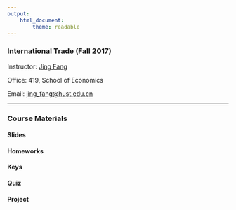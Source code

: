 ```yaml
---
output: 
    html_document:
        theme: readable
---
```


### International Trade (Fall 2017)

Instructor: [Jing Fang](http://bayeswhu.github.io)

Office: 419, School of Economics

Email: [jing_fang@hust.edu.cn](jing_fang@hust.edu.cn)

-----

### Course Materials

#### Slides

<!-- 

- [Introduction](trade/Introduction.ppt)

- [Lec 1](trade/Ch01.ppt)

- [Lec 2](trade/Ch02.ppt)

- [Lec 3](trade/Ch03.ppt)

- [Lec 4](trade/Ch04.ppt)

- [Lec 5](trade/Ch05.ppt)

- [Lec 6](trade/Ch06.ppt)

- [Lec 7](trade/Ch07.ppt)

- [Lec 8](trade/Ch08.ppt)

- [Lec 9](trade/Ch09.ppt)

- [Lec 10](trade/Ch10.ppt)

- [Lec 11](trade/Ch11.ppt)

- [Lec 12](trade/Ch12.ppt) 

-->

#### Homeworks

<!-- - [Homework 1](trade/Homework1.doc)

- [Homework 2](trade/Homework2.doc) -->

#### Keys

<!-- - [Key 1](trade/Hw1_key.doc)

- [Key 2](trade/Hw2_key.doc) -->

#### Quiz

<!-- - [Quiz 1](trade/Quiz1.ppt)

- [Quiz 2](trade/Quiz2.ppt)

- [Quiz 3](trade/Quiz3.ppt) -->

#### Project

<!-- - [Project List](trade/Project.ppt)  -->